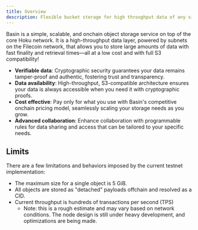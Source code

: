 ```yaml
---
title: Overview
description: Flexible bucket storage for high throughput data of any size.
---
```



Basin is a simple, scalable, and onchain object storage service on top of the core Hoku network. It
is a high-throughput data layer, powered by subnets on the Filecoin network, that allows you to
store large amounts of data with fast finality and retrieval times—all at a low cost and with full
S3 compatibility!

- **Verifiable data**: Cryptographic security guarantees your data remains tamper-proof and
  authentic, fostering trust and transparency.
- **Data availability**: High-throughput, S3-compatible architecture ensures your data is always
  accessible when you need it with cryptographic proofs.
- **Cost effective**: Pay only for what you use with Basin's competitive onchain pricing model,
  seamlessly scaling your storage needs as you grow.
- **Advanced collaboration**: Enhance collaboration with programmable rules for data sharing and
  access that can be tailored to your specific needs.

## Limits

There are a few limitations and behaviors imposed by the current testnet implementation:

- The maximum size for a single object is 5 GiB.
- All objects are stored as "detached" payloads offchain and resolved as a CID.
- Current throughput is hundreds of transactions per second (TPS)
  - Note: this is a rough estimate and may vary based on network conditions. The node design is
    still under heavy development, and optimizations are being made.
